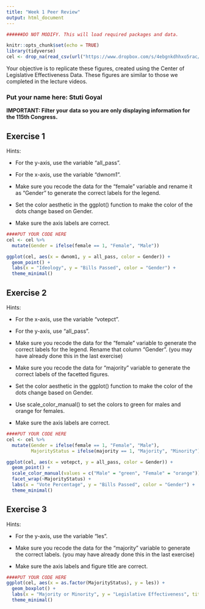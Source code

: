 ```yaml
---
title: "Week 1 Peer Review"
output: html_document
---
```


```r


######DO NOT MODIFY. This will load required packages and data.

knitr::opts_chunk$set(echo = TRUE)
library(tidyverse)
cel <- drop_na(read_csv(url("https://www.dropbox.com/s/4ebgnkdhhxo5rac/cel_volden_wiseman%20_coursera.csv?raw=1")))
```

Your objective is to replicate these figures, created using the Center of Legislative Effectiveness Data. These figures are similar to those we completed in the lecture videos.

### Put your name here: Stuti Goyal

**IMPORTANT: Filter your data so you are only displaying information for the 115th Congress.**

## Exercise 1

Hints:

* For the y-axis, use the variable "all_pass".

* For the x-axis, use the variable "dwnom1".

* Make sure you recode the data for the "female" variable and rename it as "Gender" to generate the correct labels for the legend.

* Set the color aesthetic in the ggplot() function to make the color of the dots change based on Gender.

* Make sure the axis labels are correct.

```r
####PUT YOUR CODE HERE
cel <- cel %>%
  mutate(Gender = ifelse(female == 1, "Female", "Male"))

ggplot(cel, aes(x = dwnom1, y = all_pass, color = Gender)) +
  geom_point() +
  labs(x = "Ideology", y = "Bills Passed", color = "Gender") +
  theme_minimal()

```

## Exercise 2

Hints:

* For the x-axis, use the variable "votepct".

* For the y-axis, use "all_pass".

* Make sure you recode the data for the "female" variable to generate the correct labels for the legend. Rename that column "Gender". (you may have already done this in the last exercise)

* Make sure you recode the data for "majority" variable to generate the correct labels of the facetted figures.

* Set the color aesthetic in the ggplot() function to make the color of the dots change based on Gender.

* Use scale_color_manual() to set the colors to green for males and orange for females.

* Make sure the axis labels are correct.


```r
####PUT YOUR CODE HERE
cel <- cel %>%
  mutate(Gender = ifelse(female == 1, "Female", "Male"),
         MajorityStatus = ifelse(majority == 1, "Majority", "Minority"))

ggplot(cel, aes(x = votepct, y = all_pass, color = Gender)) +
  geom_point() +
  scale_color_manual(values = c("Male" = "green", "Female" = "orange")) +
  facet_wrap(~MajorityStatus) +
  labs(x = "Vote Percentage", y = "Bills Passed", color = "Gender") +
  theme_minimal()
```

## Exercise 3

Hints:

* For the y-axis, use the variable "les".

* Make sure you recode the data for the "majority" variable to generate the correct labels. (you may have already done this in the last exercise)

* Make sure the axis labels and figure title are correct.


```r

####PUT YOUR CODE HERE
ggplot(cel, aes(x = as.factor(MajorityStatus), y = les)) +
  geom_boxplot() +
  labs(x = "Majority or Minority", y = "Legislative Effectiveness", title = "LES in the 115th Congress") +
  theme_minimal()


```
